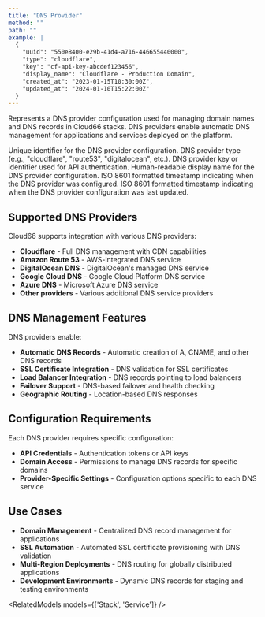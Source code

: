 ```yaml
---
title: "DNS Provider"
method: ""
path: ""
example: |
  {
    "uuid": "550e8400-e29b-41d4-a716-446655440000",
    "type": "cloudflare",
    "key": "cf-api-key-abcdef123456",
    "display_name": "Cloudflare - Production Domain",
    "created_at": "2023-01-15T10:30:00Z",
    "updated_at": "2024-01-10T15:22:00Z"
  }
---
```

Represents a DNS provider configuration used for managing domain names and DNS records in Cloud66 stacks. DNS providers enable automatic DNS management for applications and services deployed on the platform.

<Model>
<ModelProperty name="uuid" type="string">
Unique identifier for the DNS provider configuration.
</ModelProperty>

<ModelProperty name="type" type="string">
DNS provider type (e.g., "cloudflare", "route53", "digitalocean", etc.).
</ModelProperty>

<ModelProperty name="key" type="string">
DNS provider key or identifier used for API authentication.
</ModelProperty>

<ModelProperty name="display_name" type="string">
Human-readable display name for the DNS provider configuration.
</ModelProperty>

<ModelProperty name="created_at" type="string">
ISO 8601 formatted timestamp indicating when the DNS provider was configured.
</ModelProperty>

<ModelProperty name="updated_at" type="string">
ISO 8601 formatted timestamp indicating when the DNS provider configuration was last updated.
</ModelProperty>
</Model>

## Supported DNS Providers

Cloud66 supports integration with various DNS providers:

- **Cloudflare** - Full DNS management with CDN capabilities
- **Amazon Route 53** - AWS-integrated DNS service
- **DigitalOcean DNS** - DigitalOcean's managed DNS service
- **Google Cloud DNS** - Google Cloud Platform DNS service
- **Azure DNS** - Microsoft Azure DNS service
- **Other providers** - Various additional DNS service providers

## DNS Management Features

DNS providers enable:
- **Automatic DNS Records** - Automatic creation of A, CNAME, and other DNS records
- **SSL Certificate Integration** - DNS validation for SSL certificates
- **Load Balancer Integration** - DNS records pointing to load balancers
- **Failover Support** - DNS-based failover and health checking
- **Geographic Routing** - Location-based DNS responses

## Configuration Requirements

Each DNS provider requires specific configuration:
- **API Credentials** - Authentication tokens or API keys
- **Domain Access** - Permissions to manage DNS records for specific domains
- **Provider-Specific Settings** - Configuration options specific to each DNS service

## Use Cases

- **Domain Management** - Centralized DNS record management for applications
- **SSL Automation** - Automated SSL certificate provisioning with DNS validation
- **Multi-Region Deployments** - DNS routing for globally distributed applications
- **Development Environments** - Dynamic DNS records for staging and testing environments

<RelatedModels models={['Stack', 'Service']} />
